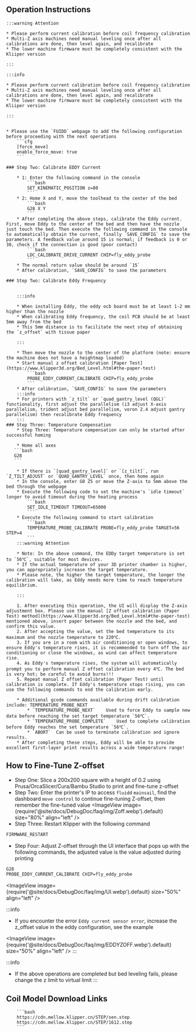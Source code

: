 ## Operation Instructions

    :::warning Attention

    * Please perform current calibration before coil frequency calibration
    * Multi-Z axis machines need manual leveling once after all calibrations are done, then level again, and recalibrate
    * The lower machine firmware must be completely consistent with the Kliiper version

    :::

    :::info

    * Please perform current calibration before coil frequency calibration
    * Multi-Z axis machines need manual leveling once after all calibrations are done, then level again, and recalibrate
    * The lower machine firmware must be completely consistent with the Kliiper version

    :::


    * Please use the `FUIDD` webpage to add the following configuration before proceeding with the next operations
        ```cfg
        [force_move]
        enable_force_move: true
        ```

    ### Step Two: Calibrate EDDY Current

        * 1: Enter the following command in the console
            ```bash
            SET_KINEMATIC_POSITION z=80
            ```
        * 2: Home X and Y, move the toolhead to the center of the bed
            ```bash
            G28 X Y
            ```
        * After completing the above steps, calibrate the Eddy current. First, move Eddy to the center of the bed and then have the nozzle just touch the bed. Then execute the following command in the console to automatically obtain the current, finally `SAVE_CONFIG` to save the parameters. A feedback value around 15 is normal; if feedback is 0 or 30, check if the connection is good (poor contact)
            ```bash
            LDC_CALIBRATE_DRIVE_CURRENT CHIP=fly_eddy_probe
            ```
        * The normal return value should be around `15`
        * After calibration, `SAVE_CONFIG` to save the parameters

    ### Step Two: Calibrate Eddy Frequency


        :::info

        * When installing Eddy, the eddy ocb board must be at least 1-2 mm higher than the nozzle
        * When calibrating Eddy frequency, the coil PCB should be at least 5mm away from the bed
        * This 5mm distance is to facilitate the next step of obtaining the `z_offset` with tissue paper

        :::

        * Then move the nozzle to the center of the platform (note: ensure the machine does not have a heightmap loaded)
        * Start manual z offset calibration [Paper Test](https://www.klipper3d.org/Bed_Level.html#the-paper-test)
            ```bash
            PROBE_EDDY_CURRENT_CALIBRATE CHIP=fly_eddy_probe
            ```
        * After calibration, `SAVE_CONFIG` to save the parameters
        :::info
        * For printers with `z_tilt` or `quad_gantry_level (QGL)` functionality, first adjust the parallelism (i3 adjust X-axis parallelism, trident adjust bed parallelism, voron 2.4 adjust gantry parallelism) then recalibrate Eddy frequency
        :::
    ### Step Three: Temperature Compensation
        * Step Three: Temperature compensation can only be started after successful homing

        * Home all axes
       ```bash
       G28
       ```

        * If there is `[quad_gantry_level]` or `[z_tilt]`, run `Z_TILT_ADJUST` or `QUAD_GANTRY_LEVEL` once, then home again
        * In the console, enter G0 Z5 or move the Z-axis to 5mm above the bed through the webpage
        * Execute the following code to set the machine's `idle timeout` longer to avoid timeout during the heating process
            ```bash
            SET_IDLE_TIMEOUT TIMEOUT=65000
            ```
        * Execute the following command to start calibration
            ```bash
            TEMPERATURE_PROBE_CALIBRATE PROBE=fly_eddy_probe TARGET=56 STEP=4
            ```
        :::warning Attention

        * Note: In the above command, the EDDy target temperature is set to `56℃`, suitable for most devices.
        * If the actual temperature of your 3D printer chamber is higher, you can appropriately increase the target temperature.
        * Please note, the higher the target temperature, the longer the calibration will take, as Eddy needs more time to reach temperature equilibrium.

        :::
    
        1. After executing this operation, the UI will display the Z-axis adjustment box. Please use the manual [Z offset calibration (Paper Test) method](https://www.klipper3d.org/Bed_Level.html#the-paper-test) mentioned above, insert paper between the nozzle and the bed, and confirm this value.
        2. After accepting the value, set the bed temperature to its maximum and the nozzle temperature to 220℃.
        3. If you are in a room with air conditioning or open windows, to ensure Eddy's temperature rises, it is recommended to turn off the air conditioning or close the windows, as wind can affect temperature rise.
        4. As Eddy's temperature rises, the system will automatically prompt you to perform manual Z offset calibration every 4℃. The bed is very hot; be careful to avoid burns!!!
        5. Repeat manual Z offset calibration (Paper Test) until calibration is complete. If Eddy's temperature stops rising, you can use the following commands to end the calibration early.
        
        * Additional gcode commands available during drift calibration include: TEMPERATURE_PROBE_NEXT
            * `TEMPERATURE_PROBE_NEXT`    Used to force Eddy to sample new data before reaching the set target temperature `56℃`.
            * `TEMPERATURE_PROBE_COMPLETE`    Used to complete calibration before Eddy reaches the set temperature `56℃`.
            * `ABORT`  Can be used to terminate calibration and ignore results.
        * After completing these steps, Eddy will be able to provide excellent first-layer print results across a wide temperature range!


## How to Fine-Tune Z-offset
* Step One: Slice a 200x200 square with a height of 0.2 using Prusa/OrcaSlicer/Cura/Bambu Studio to print and fine-tune z-offset
* Step Two: Enter the printer's IP to access `fluidd` `mainsail`, find the dashboard `move control` to continue fine-tuning Z-offset, then remember the fine-tuned value
<ImageView image={require('@site/docs/DebugDoc/faq/img/Zoff.webp').default} size="80%" align="left" />
* Step Three: Restart Klipper with the following command
```bash
FIRMWARE_RESTART
```
* Step Four: Adjust Z-offset through the UI interface that pops up with the following commands, the adjusted value is the value adjusted during printing
```bash
G28
PROBE_EDDY_CURRENT_CALIBRATE CHIP=fly_eddy_probe
```
<ImageView image={require('@site/docs/DebugDoc/faq/img/UI.webp').default} size="50%" align="left" />

:::info
* If you encounter the error `Eddy current sensor error`, increase the z_offset value in the eddy configuration, see the example

<ImageView image={require('@site/docs/DebugDoc/faq/img/EDDYZOFF.webp').default} size="50%" align="left" />
:::

:::info
 * If the above operations are completed but bed leveling fails, please change the z limit to virtual limit
:::


## Coil Model Download Links

        ```bash
        https://cdn.mellow.klipper.cn/STEP/sen.step
        https://cdn.mellow.klipper.cn/STEP/1612.step
        ```